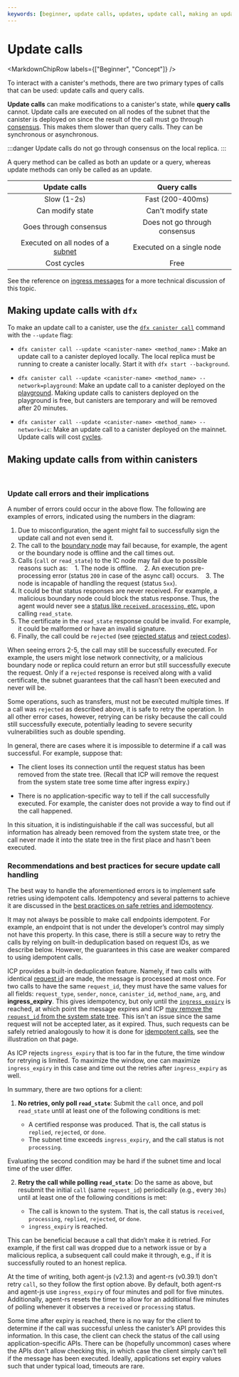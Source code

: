 ```yaml
---
keywords: [beginner, update calls, updates, update call, making an update, call a canister with update]
---
```



# Update calls

<MarkdownChipRow labels={["Beginner", "Concept"]} />

To interact with a <GlossaryTooltip>canister</GlossaryTooltip>'s methods, there are two primary types of calls that can be used: update calls and query calls.

**Update calls** can make modifications to a canister's state, while **query calls** cannot. Update calls are executed on all nodes of the <GlossaryTooltip>subnet</GlossaryTooltip> that the canister is deployed on since the result of the call must go through [consensus](https://learn.internetcomputer.org/hc/en-us/articles/34207558615956-Consensus). This makes them slower than query calls. They can be synchronous or asynchronous.

:::danger
Update calls do not go through consensus on the local replica.
:::

A query method can be called as both an update or a query, whereas update methods can only be called as an update.

| Update calls | Query calls |
| :----------: | :------: |
| Slow (1-2s) | Fast (200-400ms) |
| Can modify state | Can't modify state |
| Goes through consensus | Does not go through consensus |
| Executed on all nodes of a [subnet](https://learn.internetcomputer.org/hc/en-us/articles/34209955782420-Subnet-Creation) | Executed on a single node |
| Cost cycles | Free |

See the reference on [ingress messages](/docs/building-apps/interact-with-canisters/advanced-calls) for a more technical discussion of this topic.

## Making update calls with `dfx`

To make an update call to a canister, use the [`dfx canister call`](/docs/building-apps/developer-tools/dfx/dfx-canister#dfx-canister-call) command with the `--update` flag:

- `dfx canister call --update <canister-name> <method_name>` : Make an update call to a canister deployed locally. The local replica must be running to create a canister locally. Start it with `dfx start --background`.

- `dfx canister call --update <canister-name> <method_name> --network=playground`: Make an update call to a canister deployed on the [playground](/docs/building-apps/developing-canisters/deploy#testnets). Making update calls to canisters deployed on the playground is free, but canisters are temporary and will be removed after 20 minutes.

- `dfx canister call --update <canister-name> <method_name> --network=ic`: Make an update call to a canister deployed on the mainnet. Update calls will cost [cycles](/docs/building-apps/essentials/gas-cost).

## Making update calls from within canisters

<AdornedTabs groupId="language">
<TabItem value="motoko" label="Motoko" default>

```motoko file=../../references/samples/motoko/counter/src/Main.mo#L10-L13
```

</TabItem>

<TabItem value="rust" label="Rust">

```rust file=../../references/samples/rust/counter/src/lib.rs#L14-L19
```

</TabItem>

</AdornedTabs>

### Update call errors and their implications

A number of errors could occur in the above flow. The following are examples of errors, indicated using the numbers in the diagram:
1. Due to misconfiguration, the agent might fail to successfully sign the update call and not even send it.
2. The call to the [boundary node](https://learn.internetcomputer.org/hc/en-us/articles/34212818609684-ICP-Edge-Infrastructure) may fail because, for example, the agent or the boundary node is offline and the call times out.
3. Calls (`call` or `read_state`) to the IC node may fail due to possible reasons such as:
   1. The node is offline.
   2. An execution pre-processing error (status `200` in case of the async call) occurs.
   3. The node is incapable of handling the request (status `5xx`).
4. It could be that status responses are never received. For example, a malicious boundary node could block the status response. Thus, the agent would never see a [status like `received`, `processing`, etc.](/docs/references/ic-interface-spec#state-tree-request-status) upon calling `read_state`.
5. The certificate in the `read_state` response could be invalid. For example, it could be malformed or have an invalid signature.
6. Finally, the call could be `rejected` (see [rejected status](/docs/references/ic-interface-spec#state-tree-request-status) and [reject codes](/docs/references/ic-interface-spec#reject-codes)).

When seeing errors 2-5, the call may still be successfully executed. For example, the users might lose network connectivity, or a malicious boundary node or replica could return an error but still successfully execute the request. Only if a `rejected` response is received along with a valid certificate, the subnet guarantees that the call hasn’t been executed and never will be.

Some operations, such as transfers, must not be executed multiple times. If a call was `rejected` as described above, it is safe to retry the operation. In all other error cases, however, retrying can be risky because the call could still successfully execute, potentially leading to severe security vulnerabilities such as double spending.

In general, there are cases where it is impossible to determine if a call was successful. For example, suppose that:

- The client loses its connection until the request status has been removed from the state tree. (Recall that ICP will remove the request from the system state tree some time after ingress expiry.)

- There is no application-specific way to tell if the call successfully executed. For example, the canister does not provide a way to find out if the call happened.

In this situation, it is indistinguishable if the call was successful, but all information has already been removed from the system state tree, or the call never made it into the state tree in the first place and hasn't been executed.

### Recommendations and best practices for secure update call handling

The best way to handle the aforementioned errors is to implement safe retries using idempotent calls. Idempotency and several patterns to achieve it are discussed in the [best practices on safe retries and idempotency](/docs/building-apps/best-practices/idempotency).

It may not always be possible to make call endpoints idempotent. For example, an endpoint that is not under the developer’s control may simply not have this property. In this case, there is still a secure way to retry the calls by relying on built-in deduplication based on request IDs, as we describe below. However, the guarantees in this case are weaker compared to using idempotent calls.

ICP provides a built-in deduplication feature. Namely, if two calls with identical [request id](/docs/references/ic-interface-spec#request-ids) are made, the message is processed at most once. For two calls to have the same `request_id`, they must have the same values for all fields: `request_type`, `sender`, `nonce`, `canister_id`, `method_name`, `arg`, and **ingress_expiry**. This gives idempotency, but only until the [`ingress_expiry`](/docs/references/ic-interface-spec#authentication) is reached, at which point the message expires and ICP [may remove the `request_id` from the system state tree](/docs/references/ic-interface-spec#state-tree-request-status). This isn't an issue since the same request will not be accepted later, as it expired. Thus, such requests can be safely retried analogously to how it is done for [idempotent calls](/docs/building-apps/best-practices/idempotency#idempotent-canister-apis), see the illustration on that page.

As ICP rejects `ingress_expiry` that is too far in the future, the time window for retrying is limited. To maximize the window, one can maximize `ingress_expiry` in this case and time out the retries after `ingress_expiry` as well.

In summary, there are two options for a client:
1. **No retries, only poll `read_state`**: Submit the `call` once, and poll `read_state` until at least one of the following conditions is met:

    - A certified response was produced. That is, the call status is `replied`, `rejected`, or `done`.
    - The subnet time exceeds `ingress_expiry`, and the call status is not `processing`.

Evaluating the second condition may be hard if the subnet time and local time of the user differ.

2. **Retry the call while polling `read_state`**: Do the same as above, but resubmit the initial `call` (same `request_id`) periodically (e.g., every `30s`) until at least one of the following conditions is met:

    - The call is known to the system. That is, the call status is `received`, `processing`, `replied`, `rejected`, or `done`.
    - `ingress_expiry` is reached.

This can be beneficial because a call that didn’t make it is retried. For example, if the first call was dropped due to a network issue or by a malicious replica, a subsequent call could make it through, e.g., if it is successfully routed to an honest replica.

At the time of writing, both agent-js (v2.1.3) and agent-rs (v0.39.1) don't retry `call`, so they follow the first option above. By default, both agent-rs and agent-js use `ingress_expiry` of four minutes and poll for five minutes. Additionally, agent-rs resets the timer to allow for an additional five minutes of polling whenever it observes a `received` or `processing` status.

Some time after expiry is reached, there is no way for the client to determine if the call was successful unless the canister’s API provides this information. In this case, the client can check the status of the call using application-specific APIs. There can be (hopefully uncommon) cases where the APIs don't allow checking this, in which case the client simply can’t tell if the message has been executed. Ideally, applications set expiry values such that under typical load, timeouts are rare.
